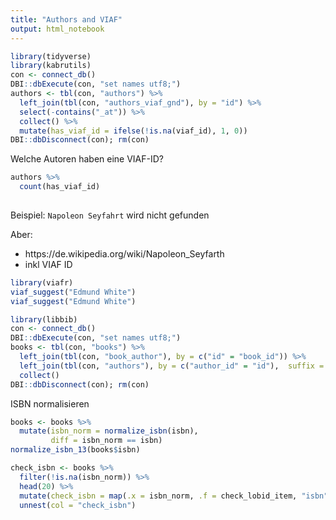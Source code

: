 ```yaml
---
title: "Authors and VIAF"
output: html_notebook
---
```



```r
library(tidyverse)
library(kabrutils)
con <- connect_db()
DBI::dbExecute(con, "set names utf8;")
authors <- tbl(con, "authors") %>% 
  left_join(tbl(con, "authors_viaf_gnd"), by = "id") %>% 
  select(-contains("_at")) %>% 
  collect() %>% 
  mutate(has_viaf_id = ifelse(!is.na(viaf_id), 1, 0))
DBI::dbDisconnect(con); rm(con)

```

Welche Autoren haben eine VIAF-ID?

```r
authors %>% 
  count(has_viaf_id)
  
```

Beispiel: `Napoleon Seyfahrt` wird nicht gefunden

Aber: 

* https://de.wikipedia.org/wiki/Napoleon_Seyfarth
* inkl VIAF ID

```r
library(viafr)
viaf_suggest("Edmund White")
viaf_suggest("Edmund White")
```

```r
library(libbib)
con <- connect_db()
DBI::dbExecute(con, "set names utf8;")
books <- tbl(con, "books") %>% 
  left_join(tbl(con, "book_author"), by = c("id" = "book_id")) %>% 
  left_join(tbl(con, "authors"), by = c("author_id" = "id"),  suffix = c("_book", "_author")) %>% 
  collect()
DBI::dbDisconnect(con); rm(con)


```

ISBN normalisieren

```r
books <- books %>% 
  mutate(isbn_norm = normalize_isbn(isbn),
         diff = isbn_norm == isbn)
normalize_isbn_13(books$isbn)

check_isbn <- books %>% 
  filter(!is.na(isbn_norm)) %>% 
  head(20) %>% 
  mutate(check_isbn = map(.x = isbn_norm, .f = check_lobid_item, "isbn")) %>% 
  unnest(col = "check_isbn")
```

